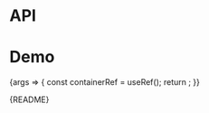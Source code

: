 
<Meta title="Packages/ScrollRegion" component={ScrollRegionContainer} />

# API

<ArgsTable />

# Demo

<Canvas>
  <Story
    name="ScrollRegion"
    args={{ as: 'hook', height: 100, width: 200, dependency: DEPENDENCY }}
    argTypes={{
      containerRef: { control: false },
      as: { options: ['container', 'hook'], control: 'radio', table: { category: 'Story' } },
      height: { table: { category: 'Story' } },
      width: { table: { category: 'Story' } }
    }}
  >
    {args => {
      const containerRef = useRef();
      return <ScrollRegionStory {...args} containerRef={containerRef} />;
    }}
  </Story>
</Canvas>

<Markdown>{README}</Markdown>
